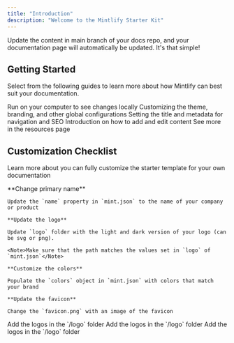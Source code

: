 ```yaml
---
title: "Introduction"
description: "Welcome to the Mintlify Starter Kit"
---
```


<Note>
  Update the content in main branch of your docs repo, and your documentation page will automatically be updated. It's that simple!
</Note>

## Getting Started

Select from the following guides to learn more about how Mintlify can best suit your documentation.

<CardGroup>

<Card title="Development" icon="rectangle-terminal" href="/development">
  Run on your computer to see changes locally
</Card>

<Card title="Global Settings" icon="sliders" href="/settings/global">
  Customizing the theme, branding, and other global configurations
</Card>

<Card title="Page Titles and Metadata" icon="heading" href="/settings/page">
  Setting the title and metadata for navigation and SEO
</Card>

<Card title="Writing Content" icon="pen-nib" href="/components/overview">
  Introduction on how to add and edit content
</Card>

<Card title="Learn More" icon="ellipsis" href="/resources">
  See more in the resources page
</Card>

</CardGroup>

## Customization Checklist

Learn more about you can fully customize the starter template for your own documentation

<AccordionGroup>
  <Accordion title="Customize the branding">
    **Change primary name**

    Update the `name` property in `mint.json` to the name of your company or product

    **Update the logo**

    Update `logo` folder with the light and dark version of your logo (can be svg or png).

    <Note>Make sure that the path matches the values set in `logo` of `mint.json`</Note>

    **Customize the colors**

    Populate the `colors` object in `mint.json` with colors that match your brand

    **Update the favicon**

    Change the `favicon.png` with an image of the favicon
  </Accordion>
  <Accordion title="Update the anchors">Add the logos in the `/logo` folder</Accordion>
  <Accordion title="Update or remove the API Reference">Add the logos in the `/logo` folder</Accordion>
  <Accordion title="Update the topbar navigation items">Add the logos in the `/logo` folder</Accordion>
</AccordionGroup>